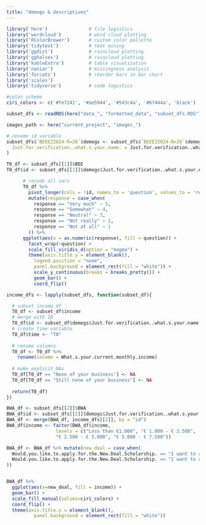 ```yaml
---
title: "demogs & descriptives"
---
```


```r
library('here')               # file logistics
library('wordcloud')          # word cloud plotting
library('RColorBrewer')       # custom color pallette
library('tidytext')           # text mining
library('ggdist')             # raincloud plotting
library('gghalves')           # raincloud plotting
library('kableExtra')         # table visualization
library('naniar')             # missingness analysis
library('forcats')            # reorder bars in bar chart
library('scales')
library('tidyverse')          # code logistics

#color scheme
ciri_colors <- c('#fe7241', '#ae5944', '#543c4a', '#67444a', 'black')

subset_dfs <- readRDS(here("data_", "formatted_data", "subset_dfs.RDS"))

images_path <- here("current_project", "images_")
```

```r
# rename id variable
subset_dfs$`BEEEZ2024-R=26`$demogs <- subset_dfs$`BEEEZ2024-R=26`$demogs %>% rename(
  Just.for.verification..what.s.your.name. = Just.for.verification..what.s.your.first.name.
)
```

```r
T0_df <- subset_dfs[[1]]$BEE
T0_df$id <- subset_dfs[[1]]$demogs$Just.for.verification..what.s.your.name.

      # recode all vars
      T0_df %>% 
        pivot_longer(cols = !id, names_to = 'question', values_to = 'response') %>%
        mutate(response = case_when(
          response == "Very much" ~ 5,
          response == "Somewhat" ~ 4, 
          response == "Neutral" ~ 3, 
          response == "Not really" ~ 2, 
          response == "Not at all" ~ 1
        )) %>%
      ggplot(aes(x = as.numeric(response), fill = question)) +
        facet_wrap(~question) +
        scale_fill_viridis_d(option = "magma") +
        theme(axis.title.y = element_blank(), 
          legend.position = "none", 
          panel.background = element_rect(fill = "white")) +
          scale_y_continuous(breaks = breaks_pretty()) +
          geom_bar() +
          coord_flip()

```

```r
income_dfs <- lapply(subset_dfs, function(subset_df){

  # subset income df
  T0_df <- subset_df$income
  # merge with ID
  T0_df$id <- subset_df$demogs$Just.for.verification..what.s.your.name.
  # create time variable
  T0_df$time <- "T0"
  
  # rename columns
  T0_df <- T0_df %>%
    rename(income = What.s.your.current.monthly.income)
  
  # make explicit NAs
  T0_df[T0_df == "None of your business"] <- NA
  T0_df[T0_df == "Still none of your business"] <- NA
  
  return(T0_df)
})
```


```r
BWA_df <- subset_dfs[[2]]$BWA 
BWA_df$id <- subset_dfs[[2]]$demogs$Just.for.verification..what.s.your.name.
BWA_df <- merge(BWA_df, income_dfs[[2]], by = "id")
BWA_df$income <- factor(BWA_df$income, 
                  levels = c("Less than €1.000", "€ 1.000 - € 2.500", 
                  "€ 2.500 - € 5.000", "€ 5.000 - € 7.500"))

BWA_df <- BWA_df %>% mutate(new_deal = case_when(
  Would.you.like.to.apply.for.the.New.Deal.Scholarship. == "I want to apply for the New Deal Scholarship. If I don't get it I still want be in the program." ~ "If I don't get it I still want be in the program.", 
  Would.you.like.to.apply.for.the.New.Deal.Scholarship. == "I want to apply for the New Deal Scholarship. If I don't get it I'm out." ~ "If I don't get it I'm out."
))


BWA_df %>%
  ggplot(aes(x=new_deal, fill = income)) +
  geom_bar() +
  scale_fill_manual(values=ciri_colors) +
  coord_flip() +
  theme(axis.title.y = element_blank(), 
          panel.background = element_rect(fill = "white"))
```

```r

```


